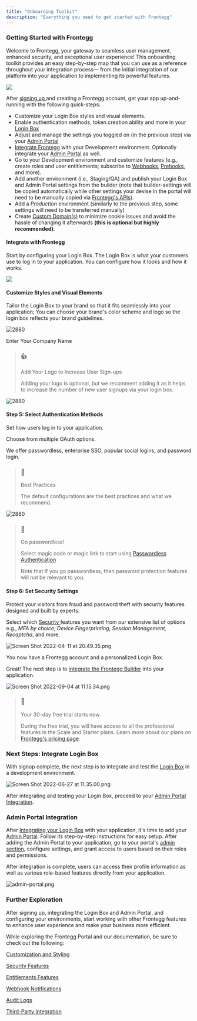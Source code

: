 ```yaml
---
title: "Onboarding Toolkit"
description: "Everything you need to get started with Frontegg"
---
```


### Getting Started with Frontegg

Welcome to Frontegg, your gateway to seamless user management, enhanced security, and exceptional user experience! This onboarding toolkit provides an easy step-by-step map that you can use as a reference throughout your integration process— from the initial integration of our platform into your application to implementing its powerful features.

![](/images/b46a2fe-home_page_v1.png) 

After [signing up ](https://portal.frontegg.com/) and creating a Frontegg account, get your app up-and-running with the following quick-steps: 

* Customize your Login Box styles and visual elements.
* Enable authentication methods, token creation ability and more in your [Login Box](/docs/login-box-overview)
* Adjust and manage the settings you toggled on (in the previous step) via your [Admin Portal](/docs/admin-portal-introduction)
* [Integrate Frontegg](/docs/login-box-builder) with your Development environment. Optionally integrate your [Admin Portal](/docs/admin-portal-builder) as well.
* Go to your Development environment and customize features (e.g., create roles and user entitlements; subscribe to [Webhooks](/docs/webhooks-1), [Prehooks](/docs/prehooks), and more).
* Add another environment (i.e., Staging/QA) and publish your Login Box and Admin Portal settings from the builder (note that builder-settings will be copied automatically while other settings your devise in the portal will need to be manually copied via [Frontegg's APIs](/reference/getting-started-with-frontegg-apis)).
* Add a _Production_ environment (similarly to the previous step, some settings will need to be transferred manually)
* Create [Custom Domain(s)](/docs/custom-domains) to minimize cookie issues and avoid the hassle of changing it afterwards **(this is optional but highly recommended)**.

#### Integrate with Frontegg

Start by configuring your Login Box. The Login Box is what your customers use to log in to your application. You can configure how it looks and how it works.

![](/images/322b06f-Screenshot_2023-11-23_at_8.02.09.png)   

#### Customize Styles and Visual Elements

Tailor the Login Box to your brand so that it fits seamlessly into your application; You can choose your brand's color scheme and logo so the login box reflects your brand guidelines.

![2880](/images/52bb62e-company_name.png "Screen Shot 2022-04-11 at 21.21.28.png")

Enter Your Company Name 

> ### 👍
> 
> Add Your Logo to Increase User Sign-ups
> 
> Adding your logo is optional, but we recomment adding it as it helps to increase the number of new user signups via your login box.

![2880](/images/24e448c-Screenshot_2023-11-23_at_8.02.36.png "Screen Shot 2022-04-11 at 20.39.20.png") 

#### Step 5: Select Authentication Methods

Set how users log in to your application.

Choose from multiple OAuth options. 

We offer passwordless, enterprise SSO, popular social logins, and password login.

> ### 📘
> 
> Best Practices
> 
> The default configurations are the best practices and what we recommend.

  
![2880](/images/98cf4f8-Screen_Shot_2022-04-11_at_20.48.14.png "Screen Shot 2022-04-11 at 20.48.14.png") 

> ### 📘
> 
> Go passwordless!
> 
> Select magic code or magic link to start using [Passwordless Authentication](/reference/passwordless)
> 
> Note that If you go passwordless, then password protection features will not be relevant to you.

#### Step 6: Set Security Settings

Protect your visitors from fraud and password theft with security features designed and built by experts.

Select which [Security ](/docs/security) features you want from our extensive list of options e.g., _MFA by choice_, _Device Fingerprinting_, _Session Management,_ _Recaptcha_, and more. 

![](/images/f5b21ac-Screen_Shot_2022-04-11_at_20.49.35.png "Screen Shot 2022-04-11 at 20.49.35.png")

You now have a Frontegg account and a personalized Login Box.

Great! The next step is to [integrate the Frontegg Builder](/docs/login-box-builder) into your application.

![](/images/2fa56ef-Screen_Shot_2022-09-04_at_11.15.34.png "Screen Shot 2022-09-04 at 11.15.34.png")

  
> ### 📘
> 
> Your 30-day free trial starts now.
> 
> During the free trial, you will have access to all the professional features in the Scale and Starter plans. Learn more about our plans on [Frontegg's pricing page](https://frontegg.com/pricing).

### Next Steps: Integrate Login Box

With signup complete, the next step is to integrate and test the [Login Box](/docs/login-box-builder) in a development environment. 

![](/images/f2ebe0d-Screen_Shot_2022-06-27_at_11.35.00.png "Screen Shot 2022-06-27 at 11.35.00.png")

  
After integrating and testing your Login Box, proceed to your [Admin Portal Integration](/docs/admin-portal-builder).

### Admin Portal Integration

After [Integrating your Login Box](/docs/login-box-builder) with your application, it's time to add your [Admin Portal](/docs/admin-portal-builder). Follow its step-by-step instructions for easy setup. After adding the Admin Portal to your application, go to your portal's [admin section](https://portal.frontegg.com/), configure settings, and grant access to users based on their roles and permissions.

After integration is complete, users can access their profile information as well as various role-based features directly from your application.

  
![](/images/f186fba-admin-portal.png "admin-portal.png")

### Further Exploration

After signing up, integrating the Login Box and Admin Portal, and configuring your environments, start working with other Frontegg features to enhance user experience and make your business more efficient. 

While exploring the Frontegg Portal and our documentation, be sure to check out the following:

[Customization and Styling](/docs/overview)

[Security Features](/docs/security-features)

[Entitlements Features](/docs/entitlements-features)

[Webhook Notifications](/docs/webhooks-1)

[Audit Logs](/docs/audit-logs)

[Third-Party Integration](/docs/third-party)